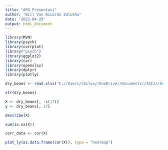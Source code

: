 ```yaml
---
title: "APG Presentasi"
author: "Bill Van Ricardo Zalukhu"
date: '2022-04-29'
output: html_document
---
```


```r
library(MVN)
library(psych)
library(corrplot)
library("psych")
library(ggplot2)
library(car)
library(openxlsx)
library(dplyr)
library(plotly)
```

```r
dry_beans <- read.xlsx("C://Users//bilva//OneDrive//Documents//3SI1//Semester 6//Tugas Matkul//tugas_matkul//Analisis Peubah Ganda//Tugas Kelompok 7 APG//Dry_Bean_Dataset.xlsx")
```

```r
str(dry_beans)
```

```r
X <- dry_beans[, -c(17)]
y <- dry_beans[, 17]
```

```r
describe(X)
```

```r
sum(is.na(X))
```


```r
corr_data <- cor(X)

```


```r
plot_ly(as.data.frame(cor(X)), type = "heatmap")
```


